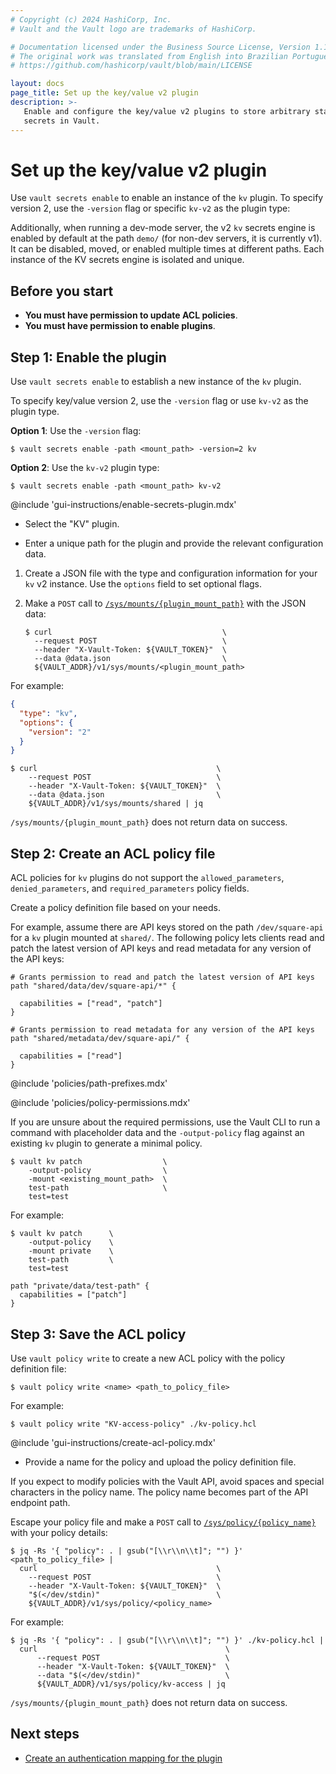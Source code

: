 ```yaml
---
# Copyright (c) 2024 HashiCorp, Inc.
# Vault and the Vault logo are trademarks of HashiCorp.

# Documentation licensed under the Business Source License, Version 1.1.
# The original work was translated from English into Brazilian Portuguese.
# https://github.com/hashicorp/vault/blob/main/LICENSE

layout: docs
page_title: Set up the key/value v2 plugin
description: >-
   Enable and configure the key/value v2 plugins to store arbitrary static
   secrets in Vault.
---
```


# Set up the key/value v2 plugin

Use `vault secrets enable` to enable an instance of the `kv` plugin. To specify
version 2, use the `-version` flag or specific `kv-v2` as the plugin type:

Additionally, when running a dev-mode server, the v2 `kv` secrets engine is enabled by default at the
path `demo/` (for non-dev servers, it is currently v1). It can be disabled, moved, or enabled multiple times at
different paths. Each instance of the KV secrets engine is isolated and unique.


## Before you start

- **You must have permission to update ACL policies**.
- **You must have permission to enable plugins**.



## Step 1: Enable the plugin


<Tabs>

<Tab heading="CLI" group="cli">

Use `vault secrets enable` to establish a new instance of the `kv` plugin.

To specify key/value version 2, use the `-version` flag or use `kv-v2` as the
plugin type.


**Option 1**: Use the `-version` flag:

```shell-session
$ vault secrets enable -path <mount_path> -version=2 kv
```

**Option 2**: Use the `kv-v2` plugin type:

```shell-session
$ vault secrets enable -path <mount_path> kv-v2
```

</Tab>

<Tab heading="GUI" group="gui">

@include 'gui-instructions/enable-secrets-plugin.mdx'

- Select the "KV" plugin.

- Enter a unique path for the plugin and provide the relevant configuration
  data.

</Tab>

<Tab heading="API" group="api">

1. Create a JSON file with the type and configuration information for your `kv`
v2 instance. Use the `options` field to set optional flags.

1. Make a `POST` call to
   [`/sys/mounts/{plugin_mount_path}`](/vault/api-docs/system/mounts#enable-secrets-engine)
   with the JSON data:
    ```shell-session
    $ curl                                      \
      --request POST                            \
      --header "X-Vault-Token: ${VAULT_TOKEN}"  \
      --data @data.json                         \
      ${VAULT_ADDR}/v1/sys/mounts/<plugin_mount_path>
    ```


For example:


<CodeBlockConfig hideClipboard="true">

```json
{
  "type": "kv",
  "options": {
    "version": "2"
  }
}
```

</CodeBlockConfig>

<CodeBlockConfig hideClipboard="true">

```shell-session
$ curl                                        \
    --request POST                            \
    --header "X-Vault-Token: ${VAULT_TOKEN}"  \
    --data @data.json                         \
    ${VAULT_ADDR}/v1/sys/mounts/shared | jq
```

</CodeBlockConfig>

`/sys/mounts/{plugin_mount_path}` does not return data on success.

</Tab>

</Tabs>



## Step 2: Create an ACL policy file

<Note>

  ACL policies for `kv` plugins do not support the `allowed_parameters`,
  `denied_parameters`, and `required_parameters` policy fields.

</Note>

Create a policy definition file based on your needs.

For example, assume there are API keys stored on the path `/dev/square-api` for
a `kv` plugin mounted at `shared/`. The following policy lets clients read and
patch the latest version of API keys and read metadata for any version of the
API keys:

```hcl
# Grants permission to read and patch the latest version of API keys
path "shared/data/dev/square-api/*" {

  capabilities = ["read", "patch"]
}

# Grants permission to read metadata for any version of the API keys
path "shared/metadata/dev/square-api/" {

  capabilities = ["read"]
}
```

<Tabs>

<Tab heading="Available path prefixes">

@include 'policies/path-prefixes.mdx'

</Tab>

<Tab heading="Available permissions">

@include 'policies/policy-permissions.mdx'

</Tab>

</Tabs>

If you are unsure about the required permissions, use the Vault CLI to run a
command with placeholder data and the `-output-policy` flag against an existing
`kv` plugin to generate a minimal policy.

<CodeBlockConfig highlight="2">

```shell-session
$ vault kv patch                  \
    -output-policy                \
    -mount <existing_mount_path>  \
    test-path                     \
    test=test
```

</CodeBlockConfig>

For example:

<CodeBlockConfig hideClipboard="true">

```shell-session
$ vault kv patch      \
    -output-policy    \
    -mount private    \
    test-path         \
    test=test

path "private/data/test-path" {
  capabilities = ["patch"]
}
```

</CodeBlockConfig>

## Step 3: Save the ACL policy

<Tabs>

<Tab heading="CLI" group="cli">

Use `vault policy write` to create a new ACL policy with the policy definition
file:

```shell-session
$ vault policy write <name> <path_to_policy_file>
```

For example:

<CodeBlockConfig hideClipboard="true">

```shell-session
$ vault policy write "KV-access-policy" ./kv-policy.hcl
```

</CodeBlockConfig>

</Tab>

<Tab heading="GUI" group="gui">

@include 'gui-instructions/create-acl-policy.mdx'

- Provide a name for the policy and upload the policy definition file.

<Tip>

If you expect to modify policies with the Vault API, avoid spaces and special
characters in the policy name. The policy name becomes part of the API endpoint
path.

</Tip>

</Tab>

<Tab heading="API" group="api">

Escape your policy file and make a `POST` call to
[`/sys/policy/{policy_name}`](/vault/api-docs/system/policy#create-update-policy)
with your policy details:

```shell-session
$ jq -Rs '{ "policy": . | gsub("[\\r\\n\\t]"; "") }' <path_to_policy_file> |
  curl                                        \
    --request POST                            \
    --header "X-Vault-Token: ${VAULT_TOKEN}"  \
    "$(</dev/stdin)"                          \
    ${VAULT_ADDR}/v1/sys/policy/<policy_name>
```

For example:

<CodeBlockConfig hideClipboard="true">

```shell-session
$ jq -Rs '{ "policy": . | gsub("[\\r\\n\\t]"; "") }' ./kv-policy.hcl |
  curl                                          \
      --request POST                            \
      --header "X-Vault-Token: ${VAULT_TOKEN}"  \
      --data "$(</dev/stdin)"                   \
      ${VAULT_ADDR}/v1/sys/policy/kv-access | jq
```

</CodeBlockConfig>

`/sys/mounts/{plugin_mount_path}` does not return data on success.

</Tab>

</Tabs>



## Next steps

- [Create an authentication mapping for the plugin](/vault/docs/concepts/policies#associating-policies)
